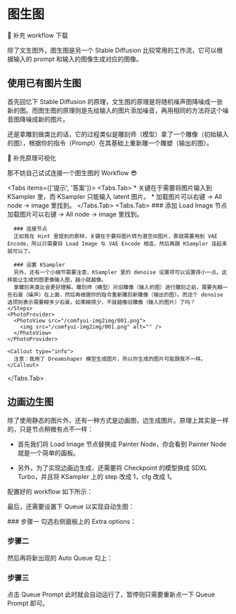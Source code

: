 
# 图生图

🚧 补充 workflow 下载

除了文生图外，图生图是另一个 Stable Diffusion 比较常用的工作流，它可以根据输入的 prompt 和输入的图像生成对应的图像。

## 使用已有图片生图

首先回忆下 Stable Diffusion 的原理，文生图的原理是将随机噪声图降噪成一张新的图。而图生图的原理则是先给输入的图片添加噪音，再用相同的方法将这个噪音图降噪成新的图片。

还是拿雕刻做类比的话，它的过程类似是雕刻师（模型）拿了一个雕像（初始输入的图），根据你的指令（Prompt）在其基础上重新雕一个雕塑（输出的图）。

🚧 补充原理可视化

那不妨自己试试连接一个图生图的 Workflow 😎

<Tabs items={['提示', '答案']}>
  <Tabs.Tab>
    * 关键在于需要将图片输入到 KSampler 里，而 KSampler 只能输入 latent 图片。
    * 加载图片可以右键 → All node → image 里找到。
  </Tabs.Tab>
  <Tabs.Tab>
    <Steps>
      ### 添加 Load Image 节点
      加载图片可以右键 → All node → image 里找到。
      
      ### 连接节点
      正如我在 Hint 里提到的那样，关键在于要将图片转为潜空间图片，那就需要用到 VAE Encode，所以只需要将 Load Image 与 VAE Encode 相连，然后再跟 KSampler 连起来就可以了。

      ### 设置 KSampler
      另外，还有一个小细节需要注意，KSampler 里的 denoise 设置项可以设置得小一点，这样能让生成的图更像输入图，越小就越像。
      拿雕刻来类比会更好理解。雕刻师（模型）对旧雕像（输入的图）进行雕刻之前，需要先糊一些石膏（噪声）在上面，然后再根据你的指令重新雕刻新雕像（输出的图）。而这个 denoise 选项则表示需要糊多少石膏，如果糊得少，不就越像旧雕像（输入的图片）了吗？
    </Steps>
    <PhotoProvider>
      <PhotoView src="/comfyui-img2img/001.png">
        <img src="/comfyui-img2img/001.png" alt="" />
      </PhotoView>
    </PhotoProvider>

    <Callout type="info">
      注意：我用了 Dreamshaper 模型生成图片，所以你生成的图片可能跟我不一样。
    </Callout>
  </Tabs.Tab>
</Tabs>

## 边画边生图

除了使用静态的图片外，还有一种方式是边画图，边生成图片。原理上其实是一样的，只是节点稍微有点不一样：

* 首先我们将 Load Image 节点替换成 Painter Node，你会看到 Painter Node 就是一个简单的画板。

* 另外，为了实现边画边生成，还需要将 Checkpoint 的模型换成 SDXL Turbo，并且将 KSampler 上的 step 改成 1，cfg 改成 1。

配置好的 workflow 如下所示：
<br />
<PhotoProvider>
  <PhotoView src="/comfyui-img2img/002.png">
    <img src="/comfyui-img2img/002.png" alt="" />
  </PhotoView>
</PhotoProvider>

最后，还需要设置下 Queue 以实现自动生图：

<Steps>
### 步骤一
勾选右侧面板上的 Extra options：

### 步骤二
然后再将新出现的 Auto Queue 勾上：
### 步骤三
点击 Queue Prompt 此时就会自动运行了，暂停则只需要重新点一下 Queue Prompt 即可。
</Steps>
